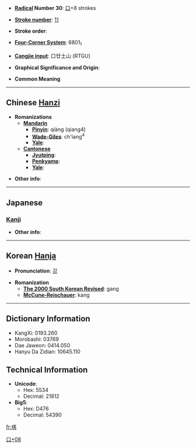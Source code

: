 * '''[[Wiktionary:Chinese radical index| Radical]] Number 30''': [[Wiktionary:Chinese radical index 口|口]]+8 strokes

* '''[[Wiktionary:Chinese total strokes index|Stroke number]]''': [[Wiktionary:Chinese total strokes index 11|11]]

* '''Stroke order''': 

* '''[[Wiktionary:Chinese four corner index|Four-Corner System]]''': 6801<sub>1</sub>

* '''[[Wiktionary:Chinese Cangjie index|Cangjie input]]''': 口廿土山 (RTGU)

* '''Graphical Significance and Origin''': 

* '''Common Meaning'''
{{substub}}
----

== Chinese [[Hanzi]] ==

* '''Romanizations'''
** '''[[Mandarin]]'''
*** '''[[Pinyin]]''': qiàng (qiang4)
*** '''[[Wade-Giles]]''': ch'iang<sup>4</sup>
*** '''[[Yale]]''': 
** '''[[Cantonese]]'''
*** '''[[Jyutping]]''':
*** '''[[Penkyamp]]''': 
*** '''[[Yale]]''': 

* '''Other info''': 

----

==Japanese==

===[[Kanji]]===
{{kanji|on readings=[[きょう]] (kyō), [[こう]] (kō)
|kun readings=[[なく]] (naku)
}}

* '''Other info''':  

----

== Korean [[Hanja]] ==

* '''Pronunciation''': [[강]]

* '''Romanization'''
** '''[[The 2000 South Korean Revised Romanization|The 2000 South Korean Revised]]''': gang
** '''[[McCune-Reischauer]]''': kang

----

== Dictionary Information ==

* KangXi: 0193.260
* Morobashi: 03769
* Dae Jaweon: 0414.050
* Hanyu Da Zidian: 10645.110

== Technical Information ==

* '''Unicode''':
** Hex: 5534
** Decimal: 21812
* '''Big5''':
** Hex: D476
** Decimal: 54390

[[Category:CJKV Character articles lacking a common meaning|口+08]]

[[fr:唴]]